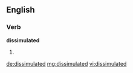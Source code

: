 ==English==

===Verb===
'''dissimulated'''

# {{past of|dissimulate}}

[[de:dissimulated]]
[[mg:dissimulated]]
[[vi:dissimulated]]